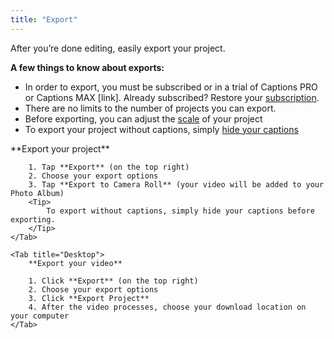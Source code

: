 ```yaml
---
title: "Export"
---
```

After you’re done editing, easily export your project.

**A few things to know about exports:**

- In order to export, you must be subscribed or in a trial of Captions PRO or Captions MAX [link]. Already subscribed? Restore your [subscription](/documentation/start-guide/subscriptions#:~:text=Restore%20your%20subscription%20or%20sign%20in%20on%20a%20new%20device).
- There are no limits to the number of projects you can export.
- Before exporting, you can adjust the [scale](/documentation/account-and-settings/scale-and-format) of your project
- To export your project without captions, simply [hide your captions](/documentation/captions/hide-and-delete)

<Tabs>
    <Tab title="iOS">
        **Export your project**

        1. Tap **Export** (on the top right)
        2. Choose your export options
        3. Tap **Export to Camera Roll** (your video will be added to your Photo Album)
        <Tip>
            To export without captions, simply hide your captions before exporting.
        </Tip>
    </Tab>

    <Tab title="Desktop">
        **Export your video**

        1. Click **Export** (on the top right)
        2. Choose your export options
        3. Click **Export Project**
        4. After the video processes, choose your download location on your computer
    </Tab>
</Tabs>